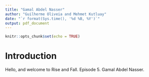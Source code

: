 ```yaml
---
title: "Gamal Abdel Nasser"
author: "Guilherme Oliveia and Mehmet Kutluay"
date: "`r format(Sys.time(), '%d %B, %Y')`"
output: pdf_document
---
```


```r
knitr::opts_chunk$set(echo = TRUE)
```

# Introduction

Hello, and welcome to Rise and Fall. Episode 5. Gamal Abdel Nasser.
